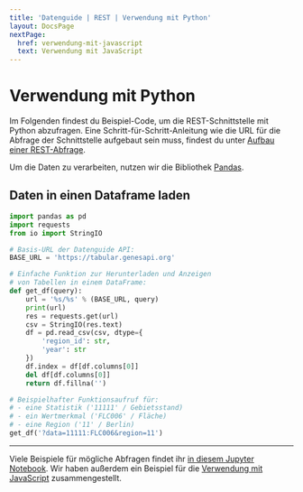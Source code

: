 ```yaml
---
title: 'Datenguide | REST | Verwendung mit Python'
layout: DocsPage
nextPage:
  href: verwendung-mit-javascript
  text: Verwendung mit JavaScript
---
```


# Verwendung mit Python

Im Folgenden findest du Beispiel-Code, um die REST-Schnittstelle mit Python abzufragen. Eine Schritt-für-Schritt-Anleitung wie die URL für die Abfrage der Schnittstelle aufgebaut sein muss, findest du unter [Aufbau einer REST-Abfrage](abfragen).

Um die Daten zu verarbeiten, nutzen wir die Bibliothek [Pandas](https://pandas.pydata.org/).

## Daten in einen Dataframe laden

```python
import pandas as pd
import requests
from io import StringIO

# Basis-URL der Datenguide API:
BASE_URL = 'https://tabular.genesapi.org'

# Einfache Funktion zur Herunterladen und Anzeigen
# von Tabellen in einem DataFrame:
def get_df(query):
    url = '%s/%s' % (BASE_URL, query)
    print(url)
    res = requests.get(url)
    csv = StringIO(res.text)
    df = pd.read_csv(csv, dtype={
        'region_id': str,
        'year': str
    })
    df.index = df[df.columns[0]]
    del df[df.columns[0]]
    return df.fillna('')

# Beispielhafter Funktionsaufruf für:
# - eine Statistik ('11111' / Gebietsstand)
# - ein Wertmerkmal ('FLC006' / Fläche)
# - eine Region ('11' / Berlin)
get_df('?data=11111:FLC006&region=11')
```

---

Viele Beispiele für mögliche Abfragen findet ihr [in diesem Jupyter Notebook](https://github.com/datenguide/genesapi-tabular/blob/master/examples.ipynb). Wir haben außerdem ein Beispiel für die [Verwendung mit JavaScript](verwendung-mit-javascript) zusammengestellt.
